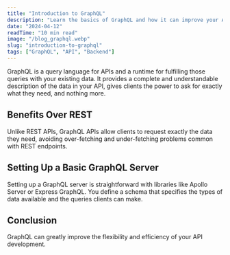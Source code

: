 ```yaml
---
title: "Introduction to GraphQL"
description: "Learn the basics of GraphQL and how it can improve your API development experience."
date: "2024-04-12"
readTime: "10 min read"
image: "/blog_graphql.webp"
slug: "introduction-to-graphql"
tags: ["GraphQL", "API", "Backend"]
---
```


GraphQL is a query language for APIs and a runtime for fulfilling those queries with your existing data. It provides a complete and understandable description of the data in your API, gives clients the power to ask for exactly what they need, and nothing more.

## Benefits Over REST

Unlike REST APIs, GraphQL APIs allow clients to request exactly the data they need, avoiding over-fetching and under-fetching problems common with REST endpoints.

## Setting Up a Basic GraphQL Server

Setting up a GraphQL server is straightforward with libraries like Apollo Server or Express GraphQL. You define a schema that specifies the types of data available and the queries clients can make.

## Conclusion

GraphQL can greatly improve the flexibility and efficiency of your API development.
